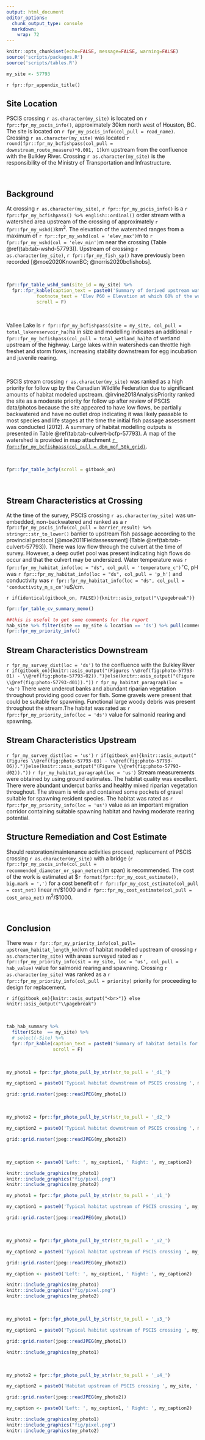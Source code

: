 ```yaml
---
output: html_document
editor_options: 
  chunk_output_type: console
  markdown: 
    wrap: 72
---
```


```r
knitr::opts_chunk$set(echo=FALSE, message=FALSE, warning=FALSE)
source('scripts/packages.R')
source('scripts/tables.R')

```

```r
my_site <- 57793


```

`r fpr::fpr_appendix_title()`

## Site Location {-}

PSCIS crossing `r as.character(my_site)` is located on `r fpr::fpr_my_pscis_info()`, approximately 30km north west of Houston, BC. The site is located on `r fpr_my_pscis_info(col_pull = road_name)`.  Crossing `r as.character(my_site)` was located `r round(fpr::fpr_my_bcfishpass(col_pull = downstream_route_measure)*0.001, 1)`km upstream from the confluence with the Bulkley River. Crossing `r as.character(my_site)` is the responsibility of the Ministry of Transportation and Infrastructure.


<br>

## Background {-}


At crossing `r as.character(my_site)`, `r fpr::fpr_my_pscis_info()` is a `r fpr::fpr_my_bcfishpass() %>% english::ordinal()` order stream with a watershed area upstream of the crossing of approximately `r fpr::fpr_my_wshd()`km^2^. The elevation of the watershed ranges from a maximum of `r fpr::fpr_my_wshd(col = 'elev_max')`m to `r fpr::fpr_my_wshd(col = 'elev_min')`m near the crossing (Table \@ref(tab:tab-wshd-57793)). Upstream of crossing `r as.character(my_site)`, `r fpr::fpr_my_fish_sp()` have previously been recorded [@moe2020KnownBC; @norris2020bcfishobs].

<br>


```r
fpr::fpr_table_wshd_sum(site_id = my_site) %>% 
  fpr::fpr_kable(caption_text = paste0('Summary of derived upstream watershed statistics for PSCIS crossing ', my_site, '.'),
           footnote_text = 'Elev P60 = Elevation at which 60% of the watershed area is above',
           scroll = F)

```


<br>

Vallee Lake is `r fpr::fpr_my_bcfishpass(site = my_site, col_pull = total_lakereservoir_ha)`ha in size and modelling indicates an additional `r fpr::fpr_my_bcfishpass(col_pull = total_wetland_ha)`ha of wetland upstream of the highway.  Large lakes within watersheds can throttle high freshet and storm flows, increasing stability downstream for egg incubation and juvenile rearing. 

<br>

PSCIS stream crossing `r as.character(my_site)` was ranked as a high priority for follow up by the Canadian Wildlife Federation due to significant amounts of habitat modeled upstream. @irvine2018AnalysisPriority ranked the site as a moderate priority for follow up after review of PSCIS data/photos because the site appeared to have low flows, be partially backwatered and have no outlet drop indicating it was likely passable to most species and life stages at the time the initial fish passage assessment was conducted (2012).  A summary of habitat modelling outputs is presented in Table \@ref(tab:tab-culvert-bcfp-57793). A map of the watershed is provided in map attachment [`r fpr::fpr_my_bcfishpass(col_pull = dbm_mof_50k_grid)`](`r fpr::fpr_my_mapsheet()`).  



<br>


```r
fpr::fpr_table_bcfp(scroll = gitbook_on) 
```

<br>


## Stream Characteristics at Crossing {-}

At the time of the survey, PSCIS crossing `r as.character(my_site)` was un-embedded, non-backwatered and ranked as a `r fpr::fpr_my_pscis_info(col_pull = barrier_result) %>% stringr::str_to_lower()` barrier to upstream fish passage according to the provincial protocol [@moe2011Fieldassessment] (Table \@ref(tab:tab-culvert-57793)). There was low flow through the culvert at the time of survey. However, a deep outlet pool was present indicating high flows do occur and that the culvert may be undersized. Water temperature was `r fpr::fpr_my_habitat_info(loc = "ds", col_pull = 'temperature_c')`$^\circ$C, pH was `r fpr::fpr_my_habitat_info(loc = "ds", col_pull = 'p_h')` and conductivity was `r fpr::fpr_my_habitat_info(loc = "ds", col_pull = 'conductivity_m_s_cm')`uS/cm. 

`r if(identical(gitbook_on, FALSE)){knitr::asis_output("\\pagebreak")}`
<br>

```r
fpr::fpr_table_cv_summary_memo()

```


```r
##this is useful to get some comments for the report
hab_site %>% filter(site == my_site & location == 'ds') %>% pull(comments)
fpr::fpr_my_priority_info()

```

## Stream Characteristics Downstream {-}

`r fpr_my_survey_dist(loc = 'ds')` to the confluence with the Bulkley River
`r if(gitbook_on){knitr::asis_output("(Figures \\@ref(fig:photo-57793-01) - \\@ref(fig:photo-57793-02)).")}else(knitr::asis_output("(Figure \\@ref(fig:photo-57793-d01))."))`
`r fpr_my_habitat_paragraph(loc = 'ds')` There were undercut banks and abundant riparian vegetation throughout providing good cover for fish. Some gravels were present that could be suitable for spawning. Functional large woody debris was present throughout the stream.The habitat was rated as `r fpr::fpr_my_priority_info(loc = 'ds')` value for salmonid rearing and spawning. 



## Stream Characteristics Upstream {-}


`r fpr_my_survey_dist(loc = 'us')`
`r if(gitbook_on){knitr::asis_output("(Figures \\@ref(fig:photo-57793-03) - \\@ref(fig:photo-57793-06)).")}else(knitr::asis_output("(Figure \\@ref(fig:photo-57793-d02))."))`
`r fpr_my_habitat_paragraph(loc = 'us')` Stream measurements were obtained by using ground estimates. The habitat quality was excellent. There were abundant undercut banks and healthy mixed riparian vegetation throughout. The stream is wide and contained some pockets of gravel suitable for spawning resident species. The habitat was rated as `r fpr::fpr_my_priority_info(loc = 'us')` value as an important migration corridor containing suitable spawning habitat and having moderate rearing potential.


## Structure Remediation and Cost Estimate {-}

Should restoration/maintenance activities proceed, replacement of PSCIS crossing `r as.character(my_site)` with a bridge (`r fpr::fpr_my_pscis_info(col_pull = recommended_diameter_or_span_meters)`m span) is recommended. The cost of the work is estimated at \$`r format(fpr::fpr_my_cost_estimate(), big.mark = ',')` for a cost benefit of `r fpr::fpr_my_cost_estimate(col_pull = cost_net)` linear m/\$1000 and `r fpr::fpr_my_cost_estimate(col_pull = cost_area_net)` m^2^/\$1000.


<br>


## Conclusion {-}

There was `r fpr::fpr_my_priority_info(col_pull= upstream_habitat_length_km)`km of habitat modelled upstream of crossing `r as.character(my_site)` with areas surveyed rated as `r fpr::fpr_my_priority_info(sit = my_site, loc = 'us', col_pull = hab_value)` value for salmonid rearing and spawning. Crossing `r as.character(my_site)` was ranked as a `r fpr::fpr_my_priority_info(col_pull = priority)` priority for proceeding to design for replacement. 


`r if(gitbook_on){knitr::asis_output("<br>")} else knitr::asis_output("\\pagebreak")`

<br>

```r
tab_hab_summary %>% 
  filter(Site  == my_site) %>% 
  # select(-Site) %>% 
  fpr::fpr_kable(caption_text = paste0('Summary of habitat details for PSCIS crossing ', my_site, '.'),
                 scroll = F) 

```

<br>



```r
my_photo1 = fpr::fpr_photo_pull_by_str(str_to_pull = '_d1_')

my_caption1 = paste0('Typical habitat downstream of PSCIS crossing ', my_site, '.')


```

```r
grid::grid.raster(jpeg::readJPEG(my_photo1))
```

<br>

```r
my_photo2 = fpr::fpr_photo_pull_by_str(str_to_pull = '_d2_')

my_caption2 = paste0('Typical habitat downstream of PSCIS crossing ', my_site, '.')
```

```r
grid::grid.raster(jpeg::readJPEG(my_photo2))

```

<br>

```r

my_caption <- paste0('Left: ', my_caption1, ' Right: ', my_caption2)

knitr::include_graphics(my_photo1)
knitr::include_graphics("fig/pixel.png")
knitr::include_graphics(my_photo2)
```


```r
my_photo1 = fpr::fpr_photo_pull_by_str(str_to_pull = '_u1_')

my_caption1 = paste0('Typical habitat upstream of PSCIS crossing ', my_site, '.')
```

```r
grid::grid.raster(jpeg::readJPEG(my_photo1))
```



<br>

```r
my_photo2 = fpr::fpr_photo_pull_by_str(str_to_pull = '_u2_')

my_caption2 = paste0('Typical habitat upstream of PSCIS crossing ', my_site, '.')

```

```r
grid::grid.raster(jpeg::readJPEG(my_photo2))
```

```r

my_caption <- paste0('Left: ', my_caption1, ' Right: ', my_caption2)

knitr::include_graphics(my_photo1)
knitr::include_graphics("fig/pixel.png")
knitr::include_graphics(my_photo2)
```

<br>

```r
my_photo1 = fpr::fpr_photo_pull_by_str(str_to_pull = '_u3_')

my_caption1 = paste0('Typical habitat upstream of PSCIS crossing ', my_site, '.')
```

```r
grid::grid.raster(jpeg::readJPEG(my_photo1))
```

```r

knitr::include_graphics(my_photo1)
```

<br>

```r
my_photo2 = fpr::fpr_photo_pull_by_str(str_to_pull = '_u4_')

my_caption2 = paste0('Habitat upstream of PSCIS crossing ', my_site, '.')

```

```r
grid::grid.raster(jpeg::readJPEG(my_photo2))
```

```r

my_caption <- paste0('Left: ', my_caption1, ' Right: ', my_caption2)

knitr::include_graphics(my_photo1)
knitr::include_graphics("fig/pixel.png")
knitr::include_graphics(my_photo2)
```
